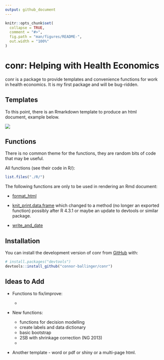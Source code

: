 ```yaml
---
output: github_document
---
```


<!-- README.md is generated from README.Rmd. Please edit that file -->

```r
knitr::opts_chunk$set(
  collapse = TRUE,
  comment = "#>",
  fig.path = "man/figures/README-",
  out.width = "100%"
)
```

# conr: Helping with Health Economics

<!-- badges: start -->
<!-- badges: end -->

conr is a package to provide templates and convenience functions for work in health economics. It is my first package and will be bug-ridden.

## Templates

To this point, there is an Rmarkdown template to produce an html document, example below.

![](./drafts/template_example_pic.PNG)

## Functions

There is no common theme for the functions, they are random bits of code that may be useful. 

All functions (see their code in R/):

```r
list.files("./R/")
```

The following functions are only to be used in rendering an Rmd document:

-   [format_html](./R/format_html.R)

-   [knit_print.data.frame](./R/knit_print.data.frame.R) which changed to a method (no longer an exported function) possibly after R 4.3.1 or maybe an update to devtools or similar package.

-   [write_and_date](./R/write_and_date.R)

## Installation

You can install the development version of conr from [GitHub](https://github.com/) with:

``` r
# install.packages("devtools")
devtools::install_github("connor-ballinger/conr")
```

## Ideas to Add

-   Functions to fix/improve:

    -   

-   New functions:

    -   functions for decision modelling
    -   create labels and data dictionary
    -   basic bootstrap
    -   2SB with shrinkage correction (NG 2013)
    -   

-   Another template - word or pdf or shiny or a multi-page html.
